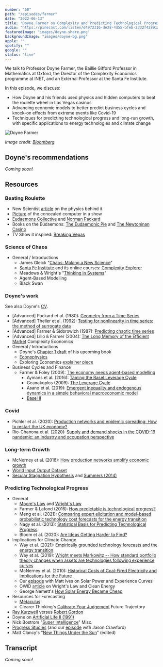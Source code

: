 ```yaml
---
number: "50"
path: "/episodes/farmer"
date: "2022-06-13"
title: "Doyne Farmer on Complexity and Predicting Technological Progress"
audio: "https://pinecast.com/listen/d4972316-de28-4d55-bfeb-2332f42891a8.mp3"
featuredImage: "images/doyne-share.png"
backgroundImage: "images/doyne-bg.png"
apple: ""
spotify: ""
google: ""
status: "live"
---
```


We talk to Professor Doyne Farmer, the Baillie Gifford Professor in Mathematics at Oxford, the Director of the Complexity Economics programme at INET, and an External Professor at the Santa Fe Institute.

In this episode, we discuss:

- How Doyne and his friends used physics and hidden computers to beat the roulette wheel in Las Vegas casinos
- Advancing economic models to better predict business cycles and knock-on effects from extreme events like Covid-19
- Techniques for predicting technological progress and long-run growth, with specific applications to energy technologies and climate change



![Doyne Farmer](images/doyne.jpg)


*Image credit: [Bloomberg](https://www.bloomberg.com/news/features/2019-10-03/chaos-scientist-finds-hidden-financial-risks-that-regulators-miss)*


## Doyne's recommendations

*Coming soon!*

## Resources

### Beating Roulette

- New Scientist [article](https://institutions.newscientist.com/article/mg21428644-500-roulette-beater-spills-physics-behind-victory/?ignored=irrelevant#.VPcou_mG9-4) on the physics behind it
- [Picture](http://www.doynefarmer.com/roulette/) of the concealed computer in a show
- [Eudaemons Collective](https://en.wikipedia.org/wiki/Eudaemons) and [Norman Packard](https://en.wikipedia.org/wiki/Norman_Packard)
- Books on the Eudaemons: [The Eudaemonic Pie](https://www.goodreads.com/book/show/649690.The_Eudaemonic_Pie) and [The Newtoninan Casino](https://www.goodreads.com/book/show/1924347.The_Newtonian_Casino)
- TV Show it inspired: [Breaking Vegas](https://www.imdb.com/title/tt0445870/)

### Science of Chaos

* General / Introductions
  * James Gleick "[Chaos: Making a New Science](https://www.goodreads.com/book/show/64582.Chaos)"
  * [Santa Fe Institute](https://www.santafe.edu/) and its online courses: [Complexity Explorer](https://www.complexityexplorer.org/)
  * Meadows & Wright's "[Thinking in Systems](https://www.goodreads.com/book/show/3828902-thinking-in-systems)"
  * Agent-Based Modelling
  * Black Swan


### Doyne's work

See also Doyne's [CV](http://www.doynefarmer.com/pagecv).

* [Advanced] Packard et al. (1980): [Geometry from a Time Series](https://journals.aps.org/prl/abstract/10.1103/PhysRevLett.45.712)
* [Advanced] Theiler et al. (1992): [Testing for nonlinearity in time series: the method of surrogate data](https://www.sciencedirect.com/science/article/abs/pii/016727899290102S)
* [Advanced] Farmer & Sidorowich (1987): [Predicting chaotic time series](https://journals.aps.org/prl/abstract/10.1103/PhysRevLett.59.845)
*  [Advanced] Lillo & Farmer (2004): [The Long Memory of the Efficient Market](https://www.degruyter.com/document/doi/10.2202/1558-3708.1226/html)
Complexity Economics
* General / Introductions
  - Doyne's [Chapter 1 draft](https://static1.squarespace.com/static/54afc2eae4b0fb47dcb12dd5/t/61b371adc50ab0289c4a1751/1639149998258/DRAFT+Chapter+1+-+Making+randomness+predictable.pdf) of his upcoming book
  - [Econophysics](https://en.wikipedia.org/wiki/Econophysics)
  - Exploring Economics [explainer piece](https://www.exploring-economics.org/en/orientation/complexity-economics/)
* Business Cycles and Finance
  - Farmer & Foley (2009): [The economy needs agent-based modelling](https://www.nature.com/articles/460685a)
    - Aymans et al. (2016): [Taming the Basel Leverage Cycle](https://www.sciencedirect.com/science/article/pii/S1572308916000255)
    - Geanakoplos (2009): [The Leverage Cycle](https://web.stanford.edu/~piazzesi/Reading/Geanakoplos2009)
    - Asano et al. (2019): [Emergent inequality and endogenous dynamics in a simple behavioral macroeconomic model](https://arxiv.org/abs/1907.02155)
    - [Basel II](https://www.investopedia.com/terms/b/baselii.asp)

### Covid

  * Pichler et al. (2020): [Production networks and epidemic spreading: How to restart the UK economy?](https://arxiv.org/abs/2005.10585)
  * Rio-Chanona et al. (2020): [Supply and demand shocks in the COVID-19 pandemic: an industry and occupation perspective](https://academic.oup.com/oxrep/article/36/Supplement_1/S94/5899019)

### Long-term Growth
  * McNerney et al. (2018): [How production networks amplify economic growth](https://arxiv.org/abs/1810.07774)
  * [World Input Output Dataset](https://www.rug.nl/ggdc/valuechain/wiod/)
  * [Secular Stagnation Hypothesis](https://en.wikipedia.org/wiki/Secular_stagnation) and [Summers (2014)](https://voxeu.org/article/larry-summers-secular-stagnation)

### Predicting Technological Progress

* General
  * [Moore's Law](https://en.wikipedia.org/wiki/Moore%27s_law) and [Wright's Law](https://en.wikipedia.org/wiki/Experience_curve_effects)
  * Farmer & Lafond (2016): [How predictable is technological progress?](https://www.sciencedirect.com/science/article/pii/S0048733315001699)
  * Meng et al. (2021): [Comparing expert elicitation and model-based probabilistic technology cost forecasts for the energy transition](https://www.pnas.org/doi/full/10.1073/pnas.1917165118)
  * Nagy et al. (2013): [Statistical Basis for Predicting Technological Progress](https://www.ncbi.nlm.nih.gov/pmc/articles/PMC3585312/)
  * Bloom et al. (2020): [Are Ideas Getting Harder to Find?](https://www.aeaweb.org/articles?id=10.1257/aer.20180338)
* Implications for Climate Change
  * Way et al. (2021): [Empirically grounded technology forecasts and the energy transition](https://www.inet.ox.ac.uk/publications/no-2021-01-empirically-grounded-technology-forecasts-and-the-energy-transition/)
  * Way et al. (2019): [Wright meets Markowitz -- How standard portfolio theory changes when assets are technologies following experience curves](https://www.sciencedirect.com/science/article/pii/S0165188919300181)
  * McNerney et al. (2010): [Historical Costs of Coal-Fired Electricity and Implications for the Future](https://www.sciencedirect.com/science/article/abs/pii/S0301421511000474?via%3Dihub)
  * Our [episode](https://hearthisidea.com/episodes/matt) with Matt Ives on Solar Power and Experience Curves
  * OWID [article](https://ourworldindata.org/cheap-renewables-growth) on Wright's Law and Clean Energy
  * George Nemett's [How Solar Energy Became Cheap](https://www.howsolargotcheap.com/)
* Resources for Forecasting
  * [Metaculus](https://metaculus.com/)
  * Clearer Thinking's [Calibrate Your Judgement](https://www.guidedtrack.com/programs/icg4cze/embed/auth?source=https%3A%2F%2Fprograms.clearerthinking.org%2Fcalibrate_your_judgment.html%3F__original_referrer%3D)
  Future Trajectory
* [Ray Kurzweil](https://en.wikipedia.org/wiki/Ray_Kurzweil) versus [Robert Gordon](https://en.wikipedia.org/wiki/Robert_J._Gordon)
* Doyne on [Artificial Life II (1991)](https://www.semanticscholar.org/paper/Artificial-Life-II-Langton-Taylor/e1ca55a7911983dcb68b8c1aeb9c8a99b081078d)
* Nick Bostrom "[Super Intelligence](https://www.goodreads.com/book/show/20527133-superintelligence)"
  Misc.
* [Progress Studies](https://rootsofprogress.org/) (and our [episode](https://hearthisidea.com/episodes/crawford) with Jason Crawford)
* Matt Clancy's "[New Things Under the Sun](https://www.newthingsunderthesun.com/)" (edited) 


## Transcript

*Coming soon!*
